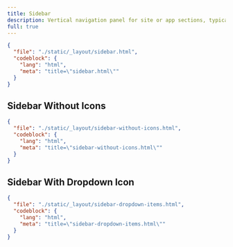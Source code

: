 ```yaml
---
title: Sidebar
description: Vertical navigation panel for site or app sections, typically positioned at the side of the screen.
full: true
---
```


<LayoutViewer name="sidebar-01" />

```json doc-gen:file
{
  "file": "./static/_layout/sidebar.html",
  "codeblock": {
    "lang": "html",
    "meta": "title=\"sidebar.html\""
  }
}
```

## Sidebar Without Icons

<LayoutViewer name="sidebar-02" />

```json doc-gen:file
{
  "file": "./static/_layout/sidebar-without-icons.html",
  "codeblock": {
    "lang": "html",
    "meta": "title=\"sidebar-without-icons.html\""
  }
}
```

## Sidebar With Dropdown Icon

<LayoutViewer name="sidebar-03" />

```json doc-gen:file
{
  "file": "./static/_layout/sidebar-dropdown-items.html",
  "codeblock": {
    "lang": "html",
    "meta": "title=\"sidebar-dropdown-items.html\""
  }
}
```